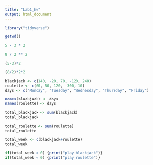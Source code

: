 ```yaml
---
title: "Lab1_hw"
output: html_document
---
```


```r
library("tidyverse")
```

```r
getwd()
```

```r
5 - 3 * 2
```

```r
8 / 2 ** 2
```

```r
(5-3)*2
```

```r
(8/2)*2*2
```

```r
blackjack <- c(140, -20, 70, -120, 240)
roulette <- c(60, 50, 120, -300, 10)
days <- c("Monday", "Tuesday", "Wednesday", "Thursday", "Friday")
```

```r
names(blackjack) <- days
names(roulette) <- days
```

```r
total_blackjack <- sum(blackjack)
total_blackjack
```
```r
total_roulette <- sum(roulette)
total_roulette
```

```r
total_week <- c(blackjack+roulette)
total_week
```

```r
if(total_week > 0) {print("play blackjack")}
if(total_week < 0) {print("play roulette")}
```




